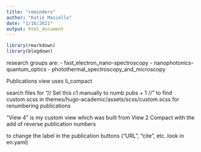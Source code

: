 ```yaml
---
title: "reminders"
author: "Katie Masiello"
date: "1/16/2021"
output: html_document
---
```

```r
library(rmarkdown)
library(blogdown)
```

research groups are: 
- fast_electron_nano-spectroscopy
- nanophotonics-quantum_optics
- photothermal_spectroscopy_and_microscopy

Publications view uses li_compact 

search files for "// Set this c1 manually to numb pubs + 1 //" to find custom.scss in themes/hugo-academic/assets/scss/custom.scss for renumbering publications

"View 4" is my custom view which was built from View 2 Compact with the add of reverse publication numbers

to change the label in the publication buttons ("URL", "cite", etc. look in en.yaml)